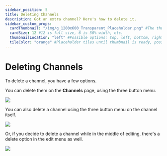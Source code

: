 ```yaml
---
sidebar_position: 5
title: Deleting Channels
description: Got an extra channel? Here's how to delete it.
sidebar_custom_props:
  cardThumbnail: "/img/g_1200x600_Transparent_Placeholder.png" #The thumbnail on the category card.
  cardSize: 12 #12 is full size, 6 is 50% width, etc.
  thumbnailLocation: "left" #Possible options: top, left, bottom, right, none
  tileColor: "orange" #Placeholder tiles until thumbnail is ready, possible options: blue, cream, darkpurple, lightpurple, mauve, orange, pink, none
---
```


# Deleting Channels

To delete a channel, you have a few options.

You can delete them on the **Channels** page, using the three button menu.

![](https://i.imgur.com/SLP1Axa.png)

You can also delete a channel using the three button menu on the channel itself. 

![](https://i.imgur.com/CNcFzOy.png)

Or, if you decide to delete a channel while in the middle of editing, there's a delete option in the edit menu as well.

![](https://i.imgur.com/7F8uSTA.png)
